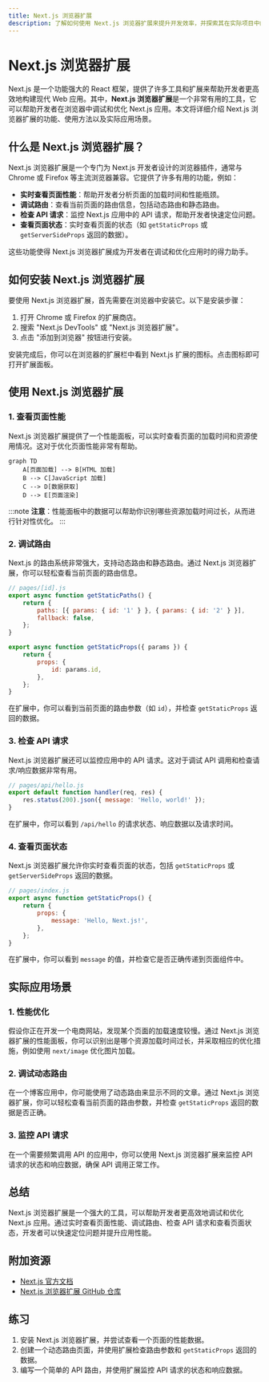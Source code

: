 ```yaml
---
title: Next.js 浏览器扩展
description: 了解如何使用 Next.js 浏览器扩展来提升开发效率，并探索其在实际项目中的应用场景。
---
```


# Next.js 浏览器扩展

Next.js 是一个功能强大的 React 框架，提供了许多工具和扩展来帮助开发者更高效地构建现代 Web 应用。其中，**Next.js 浏览器扩展**是一个非常有用的工具，它可以帮助开发者在浏览器中调试和优化 Next.js 应用。本文将详细介绍 Next.js 浏览器扩展的功能、使用方法以及实际应用场景。

## 什么是 Next.js 浏览器扩展？

Next.js 浏览器扩展是一个专门为 Next.js 开发者设计的浏览器插件，通常与 Chrome 或 Firefox 等主流浏览器兼容。它提供了许多有用的功能，例如：

- **实时查看页面性能**：帮助开发者分析页面的加载时间和性能瓶颈。
- **调试路由**：查看当前页面的路由信息，包括动态路由和静态路由。
- **检查 API 请求**：监控 Next.js 应用中的 API 请求，帮助开发者快速定位问题。
- **查看页面状态**：实时查看页面的状态（如 `getStaticProps` 或 `getServerSideProps` 返回的数据）。

这些功能使得 Next.js 浏览器扩展成为开发者在调试和优化应用时的得力助手。

## 如何安装 Next.js 浏览器扩展

要使用 Next.js 浏览器扩展，首先需要在浏览器中安装它。以下是安装步骤：

1. 打开 Chrome 或 Firefox 的扩展商店。
2. 搜索 "Next.js DevTools" 或 "Next.js 浏览器扩展"。
3. 点击 "添加到浏览器" 按钮进行安装。

安装完成后，你可以在浏览器的扩展栏中看到 Next.js 扩展的图标。点击图标即可打开扩展面板。

## 使用 Next.js 浏览器扩展

### 1. 查看页面性能

Next.js 浏览器扩展提供了一个性能面板，可以实时查看页面的加载时间和资源使用情况。这对于优化页面性能非常有帮助。

```mermaid
graph TD
    A[页面加载] --> B[HTML 加载]
    B --> C[JavaScript 加载]
    C --> D[数据获取]
    D --> E[页面渲染]
```

:::note
**注意**：性能面板中的数据可以帮助你识别哪些资源加载时间过长，从而进行针对性优化。
:::

### 2. 调试路由

Next.js 的路由系统非常强大，支持动态路由和静态路由。通过 Next.js 浏览器扩展，你可以轻松查看当前页面的路由信息。

```javascript
// pages/[id].js
export async function getStaticPaths() {
    return {
        paths: [{ params: { id: '1' } }, { params: { id: '2' } }],
        fallback: false,
    };
}

export async function getStaticProps({ params }) {
    return {
        props: {
            id: params.id,
        },
    };
}
```

在扩展中，你可以看到当前页面的路由参数（如 `id`），并检查 `getStaticProps` 返回的数据。

### 3. 检查 API 请求

Next.js 浏览器扩展还可以监控应用中的 API 请求。这对于调试 API 调用和检查请求/响应数据非常有用。

```javascript
// pages/api/hello.js
export default function handler(req, res) {
    res.status(200).json({ message: 'Hello, world!' });
}
```

在扩展中，你可以看到 `/api/hello` 的请求状态、响应数据以及请求时间。

### 4. 查看页面状态

Next.js 浏览器扩展允许你实时查看页面的状态，包括 `getStaticProps` 或 `getServerSideProps` 返回的数据。

```javascript
// pages/index.js
export async function getStaticProps() {
    return {
        props: {
            message: 'Hello, Next.js!',
        },
    };
}
```

在扩展中，你可以看到 `message` 的值，并检查它是否正确传递到页面组件中。

## 实际应用场景

### 1. 性能优化

假设你正在开发一个电商网站，发现某个页面的加载速度较慢。通过 Next.js 浏览器扩展的性能面板，你可以识别出是哪个资源加载时间过长，并采取相应的优化措施，例如使用 `next/image` 优化图片加载。

### 2. 调试动态路由

在一个博客应用中，你可能使用了动态路由来显示不同的文章。通过 Next.js 浏览器扩展，你可以轻松查看当前页面的路由参数，并检查 `getStaticProps` 返回的数据是否正确。

### 3. 监控 API 请求

在一个需要频繁调用 API 的应用中，你可以使用 Next.js 浏览器扩展来监控 API 请求的状态和响应数据，确保 API 调用正常工作。

## 总结

Next.js 浏览器扩展是一个强大的工具，可以帮助开发者更高效地调试和优化 Next.js 应用。通过实时查看页面性能、调试路由、检查 API 请求和查看页面状态，开发者可以快速定位问题并提升应用性能。

## 附加资源

- [Next.js 官方文档](https://nextjs.org/docs)
- [Next.js 浏览器扩展 GitHub 仓库](https://github.com/vercel/next.js/tree/canary/packages/next-devtools)

## 练习

1. 安装 Next.js 浏览器扩展，并尝试查看一个页面的性能数据。
2. 创建一个动态路由页面，并使用扩展检查路由参数和 `getStaticProps` 返回的数据。
3. 编写一个简单的 API 路由，并使用扩展监控 API 请求的状态和响应数据。

